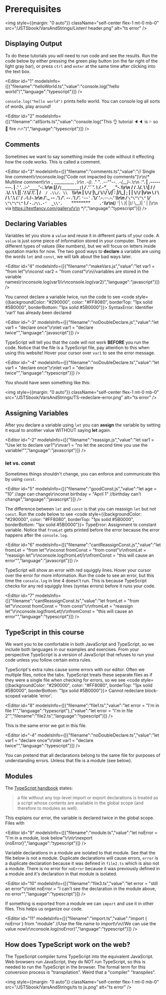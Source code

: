 
<HomeLink />

# Prerequisites

<img
style={{margin: "0 auto"}}
          className="self-center flex-1 mt-0 mb-0"
          src="/JSTSbook/VarsAndStrings/Listen! header.png"
          alt="ts error"
        />

## Displaying Output

To do these tutorials you will need to run code and see the results. Run the code below by either pressing the green play button (on the far right of the light gray bar),
or press `ctrl` and `enter` at the same time after clicking into the text box.

<Editor
  id="1"
  modelsInfo={[{"filename":"helloWorld.ts","value":"console.log(\"hello world\")","language":"typescript"}]}
/>

`console.log("hello world")` prints hello world. You can console log all sorts of words, play around!

<Editor
  id="2"
  modelsInfo={[{"filename":"allSorts.ts","value":"console.log(\"This 👌 tutorial 🔈🔈 is 💦 so 💯 fire 🔥🔥\")","language":"typescript"}]}
/>

## Comments

Sometimes we want to say something inside the code without it effecting how the code works. This is called a comment. 

<Editor
  id="3"
  modelsInfo={[{"filename":"comments.ts","value":"// Single line comment\r\nconsole.log(\"Code not impacted by comments\")\r\n/* Multiline comment\r\n         _          __________                              _,\r\n     _.-(_)._     .\"          \".      .--\"\"--.          _.-{__}-._\r\n   .'________'.   | .--------. |    .'        '.      .:-'`____`'-:.\r\n  [____________] /` |________| `\\  /   .'``'.   \\    /_.-\"`_  _`\"-._\\\r\n  /  / .\\/. \\  \\|  / / .\\/. \\ \\  ||  .'/.\\/.\\'.  |  /`   / .\\/. \\   `\\\r\n  |  \\__/\\__/  |\\_/  \\__/\\__/  \\_/|  : |_/\\_| ;  |  |    \\__/\\__/    |\r\n  \\            /  \\            /   \\ '.\\    /.' / .-\\                /-.\r\n  /'._  --  _.'\\  /'._  --  _.'\\   /'. `'--'` .'\\/   '._-.__--__.-_.'   \\\r\n /_   `\"\"\"\"`   _\\/_   `\"\"\"\"`   _\\ /_  `-./\\.-'  _\\'.    `\"\"\"\"\"\"\"\"`    .'`\\\r\n(__/    '|    \\ _)_|           |_)_/            \\__)|        '       |   |\r\n   via https://textfancy.com/gallery/\r\n   */","language":"typescript"}]}
/>

## Declaring Variables

Variables let you store a `value` and reuse it in different parts of your code. A `value` is just some piece of information stored in your 
computer. There are different types of values (like numbers), but we will focus on letters inside quotation marks for now. 
The two good ways to **declare** a variable are using the words `let` and `const`, we will talk about the bad ways later.

<Editor
  id="4"
  modelsInfo={[{"filename":"makeVars.js","value":"let var1 = \"from let\"\r\nconst var2 = \"from const\"\r\n//variables are stored in the variable names\r\nconsole.log(var1)\r\nconsole.log(var2)","language":"javascript"}]}
/>

You cannot declare a variable twice, run the code to see <code style={{backgroundColor: "#290000", color: "#FF8080", borderTop: "1px solid #5B0000", borderBottom: "1px solid #5B0000"}}>
SyntaxError: Identifier 'var1' has already been declared</code>

<Editor
  id="-3"
  modelsInfo={[{"filename":"noDoubleDeclare.js","value":"let var1 = \"declare once\"\r\nlet var1 = \"declare twice\"","language":"javascript"}]}
/>

TypeScript will tell you that the code will not work **BEFORE** you run the code. Notice that the file is a TypeScript file,
pay attention to this when using this website! Hover your cursor over `var1` to see the error message.

<Editor
  id="-4"
  modelsInfo={[{"filename":"noDoubleDeclare.ts","value":"let var1 = \"declare once\"\r\nlet var1 = \"declare twice\"","language":"typescript"}]}
/>

You should have seen something like this: 

<img
style={{margin: "0 auto"}}
          className="self-center flex-1 mt-0 mb-0"
          src="/JSTSbook/VarsAndStrings/TS-redeclare-error.png"
          alt="ts error"
        />

## Assigning Variables

After you declare a variable using `let` you can **assign** the variable by setting it equal to another value WITHOUT saying **let** again.

<Editor
  id="-2"
  modelsInfo={[{"filename":"reassign.js","value":"let var1 = \"Use let to declare var1\"\r\nvar1 = \"no let the second time you use the variable!\"","language":"javascript"}]}
/>

### let vs. const

Sometimes things shouldn't change, you can enforce and communicate this by using `const`.

<Editor
  id="5"
  modelsInfo={[{"filename":"goodConst.js","value":"let age = \"10\" //age can change\r\nconst birthday = \"April 1\" //birthday can't change","language":"javascript"}]}
/>

The difference between `let` and `const` is that you can reassign `let` but not `const`. Run the code below to see <code style={{backgroundColor: "#290000", color: "#FF8080", borderTop: "1px solid #5B0000", borderBottom: "1px solid #5B0000"}}>
TypeError: Assignment to constant variable.</code> Notice that `fromLet` gets printed before the error because the error happens after the `console.log`.

<Editor
  id="6"
  modelsInfo={[{"filename":"cantReassignConst.js","value":"let fromLet = \"from let\"\r\nconst fromConst = \"from const\"\r\nfromLet = \"reassign let\"\r\nconsole.log(fromLet)\r\nfromConst = \"this will cause an error\"","language":"javascript"}]}
/>

TypeScript will show an error with red squiggly lines. Hover your cursor over the error for more information.
Run the code to see an error, but this time the `console.log` in line 4 doesn't run. This is because TypeScript checks for 
any red squiggly lines (syntax errors) before it runs your code.

<Editor
  id="7"
  modelsInfo={[{"filename":"cantReassignConst.ts","value":"let fromLet = \"from let\"\r\nconst fromConst = \"from const\"\r\nfromLet = \"reassign let\"\r\nconsole.log(fromLet)\r\nfromConst = \"this will cause an error\"","language":"typescript"}]}
/>

## TypeScript in this course

We want you to be comfortable in both JavaScript and TypeScript, so we 
include both languages in our examples and exercises. From your perspective TypeScript is a version of JavaScript that refuses to run your code 
unless you follow certain extra rules. 

TypeScript's extra rules cause some errors with our editor.
Often we multiple files, notice the tabs. TypeScript treats these separate files as if 
they were a single file when checking for errors, so we see <code style={{backgroundColor: "#290000", color: "#FF8080", borderTop: "1px solid #5B0000", borderBottom: "1px solid #5B0000"}}>
Cannot redeclare block-scoped variable 'error'.</code>

<Editor
  id="8"
  modelsInfo={[{"filename":"file1.ts","value":"let error = \"I'm in file 1\"","language":"typescript"},{"value":"let error = \"I'm in file 2\"","filename":"file2.ts","language":"typescript"}]}
/>

This is the same error we got in this file.

<Editor
  id="-4"
  modelsInfo={[{"filename":"noDoubleDeclare.ts","value":"let var1 = \"declare once\"\r\nlet var1 = \"declare twice\"","language":"typescript"}]}
/>

You can pretend that all declarations belong to the same file for purposes of understanding errors.
Unless that file is a module (see below).

## Modules

The [TypeScript handbook](https://www.typescriptlang.org/docs/handbook/modules.html) states: 

> a file without any top-level import or export declarations is treated as a script whose contents are available in the global scope (and therefore to modules as well).

This explains our error, the variable is declared twice in the global scope. Files with 

<Editor
  id="9"
  modelsInfo={[{"filename":"module.ts","value":"let noError = \"I'm in a module, look below\"\r\n\r\nexport {noError}","language":"typescript"}]}
/>

Variable declarations in a module are isolated to that module. See that the file below is not a module. Duplicate declarations will cause errors,
`error` is a duplicate declaration because it was defined in `file2.ts` which is also not a module. There is no error for `noError` because it was 
previously defined in a module and it's declaration in that module is isolated.

<Editor
  id="10"
  modelsInfo={[{"filename":"file3.ts","value":"let error = \"still an error\"\r\nlet noError = \"I can't see the declaration in the module above, no error\"","language":"typescript"}]}
/>

If something is exported from a module we can `import` and use it in other files. This helps us organize our code.

<Editor
  id="11"
  modelsInfo={[{"filename":"import.ts","value":"import { noError } from \"module\" //Use the file name to import\r\n//We can use the value now\r\nconsole.log(noError)","language":"typescript"}]}
/>


## How does TypeScript work on the web?
The TypeScript compiler turns TypeScript into the equivalent JavaScript.
Web browsers run JavaScript, they do NOT run TypeScript, so this is needed to run the TypeScript in the browser. 
The formal term for this conversion process is "transpilation". Weird that a "compiler" "transpiles".

<img
style={{margin: "0 auto"}}
          className="self-center flex-1 mt-0 mb-0"
          src="/JSTSbook/VarsAndStrings/ts to js.png"
          alt="ts error"
        />

<div style={{margin: 40}} />

<License />

<HomeLink />